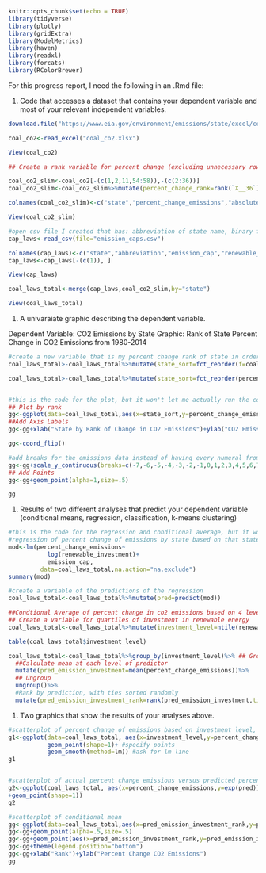 ```r
knitr::opts_chunk$set(echo = TRUE)
library(tidyverse)
library(plotly)
library(gridExtra)
library(ModelMetrics)
library(haven)
library(readxl)
library(forcats)
library(RColorBrewer)
```

For this progress report, I need the following in an .Rmd file:

1. Code that accesses a dataset that contains your dependent variable and most of your relevant independent variables. 

```r
download.file("https://www.eia.gov/environment/emissions/state/excel/coal_CO2_by_state_2014.xlsx",destfile = "coal_co2.xlsx",method="curl")

coal_co2<-read_excel("coal_co2.xlsx")

View(coal_co2)

## Create a rank variable for percent change (excluding unnecessary rows and all columns that aren't percent change)

coal_co2_slim<-coal_co2[-(c(1,2,11,54:58)),-(c(2:36))]
coal_co2_slim<-coal_co2_slim%>%mutate(percent_change_rank=rank(`X__36`))

colnames(coal_co2_slim)<-c("state","percent_change_emissions","absolute_change_emissions","percent_change_rank")

View(coal_co2_slim)

#open csv file I created that has: abbreviation of state name, binary for co2 emission cap laws by state, and investment in renewable energy by state (in USD)
cap_laws<-read_csv(file="emission_caps.csv")

colnames(cap_laws)<-c("state","abbreviation","emission_cap","renewable_investment")
cap_laws<-cap_laws[-(c(1)), ]

View(cap_laws)

coal_laws_total<-merge(cap_laws,coal_co2_slim,by="state")

View(coal_laws_total)
```
1. A univaraiate graphic describing the dependent variable.
 
Dependent Variable: CO2 Emissions by State
Graphic: Rank of State Percent Change in CO2 Emissions from 1980-2014
```r

#create a new variable that is my percent change rank of state in order (1 being the least increase (aka biggest decrease) in c02 emission and 50 being the biggest increase in emissions)
coal_laws_total>-coal_laws_total%>%mutate(state_sort=fct_reorder(f=coal_laws_total,x=percent_change_rank),ties.method="random")

coal_laws_total>-coal_laws_total%>%mutate(state_sort=fct_reorder(percent_change_rank),ties.method=random)


#this is the code for the plot, but it won't let me actually run the code because it says I have a non-numeric argument to the binary operator; I originally assumed it doesn't think the percent change variable is numeric (since I know for sure the rank variable is numeric), but I tested with other variables and get the same error message. Either way, I'm unsure how to change that since I pulled the emission numbers off the EPA website and can't fix them like I could the variables I made in excel                                          
## Plot by rank
gg<-ggplot(data=coal_laws_total,aes(x=state_sort,y=percent_change_emissions) +geom_bar())
##Add Axis Labels
gg<-gg+xlab("State by Rank of Change in CO2 Emissions")+ylab("CO2 Emissions Percent Change 1980-2014")

gg<-coord_flip()

#add breaks for the emissions data instead of having every numeral from all 50 states
gg<-gg+scale_y_continuous(breaks=c(-7,-6,-5,-4,-3,-2,-1,0,1,2,3,4,5,6,7,8))
## Add Points
gg<-gg+geom_point(alpha=1,size=.5)

gg
```

1. Results of two different analyses that predict your dependent variable (conditional means, regression, classification, k-means clustering)

```r

#this is the code for the regression and conditional average, but it won't let me run these either because it says there are non-numeric arguments (same error message as plot)
#regression of percent change of emissions by state based on that state's investment in renewable energy and the existence of legal state-wide co2 emission caps
mod<-lm(percent_change_emissions~ 
           log(renewable_investment)+ 
           emission_cap,
         data=coal_laws_total,na.action="na.exclude")
summary(mod)

#create a variable of the predictions of the regression
coal_laws_total<-coal_laws_total%>%mutate(pred=predict(mod))

##Condtional Average of percent change in co2 emissions based on 4 levels of investment in renewable energy by state
## Create a variable for quartiles of investment in renewable energy
coal_laws_total<-coal_laws_total%>%mutate(investment_level=ntile(renewable_investment,4,na.action="na.exclude"))

table(coal_laws_total$investment_level)

coal_laws_total<-coal_laws_total%>%group_by(investment_level)%>% ## Group by predictor
  ##Calculate mean at each level of predictor
  mutate(pred_emission_investment=mean(percent_change_emissions))%>% 
  ## Ungroup
  ungroup()%>% 
  #Rank by prediction, with ties sorted randomly
  mutate(pred_emission_investment_rank=rank(pred_emission_investment,ties.method="random"))

```
1. Two graphics that show the results of your analyses above. 

```r

#scatterplot of percent change of emissions based on investment level, with whether or not emission laws exist as the color
g1<-ggplot(data=coal_laws_total, aes(x=investment_level,y=percent_change_emissions,color=emission_cap)+
           geom_point(shape=1)+ #specify points
           geom_smooth(method=lm)) #ask for lm line
g1


#scatterplot of actual percent change emissions versus predicted percent change emissions from the regression
g2<-ggplot(coal_laws_total, aes(x=percent_change_emissions,y=exp(pred))
+geom_point(shape=1))
g2

#scatterplot of conditional mean
gg<-ggplot(data=coal_laws_total,aes(x=pred_emission_investment_rank,y=percent_change_emissions,color="Actual"))
gg<-gg+geom_point(alpha=.5,size=.5)
gg<-gg+geom_point(aes(x=pred_emission_investment_rank,y=pred_emission_investment,color="Predicted:Conditional Mean, 1 var"))
gg<-gg+theme(legend.position="bottom")
gg<-gg+xlab("Rank")+ylab("Percent Change CO2 Emissions")
gg

```

